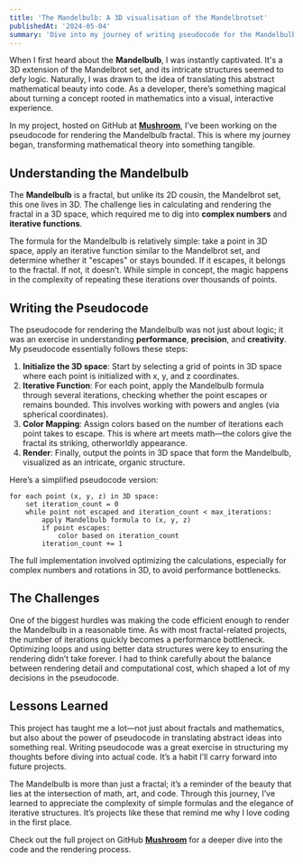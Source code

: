 ```yaml
---
title: 'The Mandelbulb: A 3D visualisation of the Mandelbrotset'
publishedAt: '2024-05-04'
summary: 'Dive into my journey of writing pseudocode for the Mandelbulb fractal, inspired by the beauty of mathematics and the complexity of code. Learn how this project shaped my understanding of 3D fractals.'
---
```


When I first heard about the **Mandelbulb**, I was instantly captivated. It's a 3D extension of the Mandelbrot set, and its intricate structures seemed to defy logic. Naturally, I was drawn to the idea of translating this abstract mathematical beauty into code. As a developer, there’s something magical about turning a concept rooted in mathematics into a visual, interactive experience. 

In my project, hosted on GitHub at **[Mushroom](https://github.com/Alyxfranck/Mushroom)**, I’ve been working on the pseudocode for rendering the Mandelbulb fractal. This is where my journey began, transforming mathematical theory into something tangible.

## Understanding the Mandelbulb

The **Mandelbulb** is a fractal, but unlike its 2D cousin, the Mandelbrot set, this one lives in 3D. The challenge lies in calculating and rendering the fractal in a 3D space, which required me to dig into **complex numbers** and **iterative functions**.

The formula for the Mandelbulb is relatively simple: take a point in 3D space, apply an iterative function similar to the Mandelbrot set, and determine whether it "escapes" or stays bounded. If it escapes, it belongs to the fractal. If not, it doesn’t. While simple in concept, the magic happens in the complexity of repeating these iterations over thousands of points.

## Writing the Pseudocode

The pseudocode for rendering the Mandelbulb was not just about logic; it was an exercise in understanding **performance**, **precision**, and **creativity**. My pseudocode essentially follows these steps:

1. **Initialize the 3D space**: Start by selecting a grid of points in 3D space where each point is initialized with x, y, and z coordinates.
2. **Iterative Function**: For each point, apply the Mandelbulb formula through several iterations, checking whether the point escapes or remains bounded. This involves working with powers and angles (via spherical coordinates).
3. **Color Mapping**: Assign colors based on the number of iterations each point takes to escape. This is where art meets math—the colors give the fractal its striking, otherworldly appearance.
4. **Render**: Finally, output the points in 3D space that form the Mandelbulb, visualized as an intricate, organic structure.

Here’s a simplified pseudocode version:

```text
for each point (x, y, z) in 3D space:
    set iteration_count = 0
    while point not escaped and iteration_count < max_iterations:
        apply Mandelbulb formula to (x, y, z)
        if point escapes:
            color based on iteration_count
        iteration_count += 1
```
The full implementation involved optimizing the calculations, especially for complex numbers and rotations in 3D, to avoid performance bottlenecks.

## The Challenges

One of the biggest hurdles was making the code efficient enough to render the Mandelbulb in a reasonable time. As with most fractal-related projects, the number of iterations quickly becomes a performance bottleneck. Optimizing loops and using better data structures were key to ensuring the rendering didn’t take forever. I had to think carefully about the balance between rendering detail and computational cost, which shaped a lot of my decisions in the pseudocode.

## Lessons Learned

This project has taught me a lot—not just about fractals and mathematics, but also about the power of pseudocode in translating abstract ideas into something real. Writing pseudocode was a great exercise in structuring my thoughts before diving into actual code. It’s a habit I’ll carry forward into future projects.

The Mandelbulb is more than just a fractal; it’s a reminder of the beauty that lies at the intersection of math, art, and code. Through this journey, I’ve learned to appreciate the complexity of simple formulas and the elegance of iterative structures. It’s projects like these that remind me why I love coding in the first place.

Check out the full project on GitHub **[Mushroom](https://github.com/Alyxfranck/Mushroom)** for a deeper dive into the code and the rendering process.

